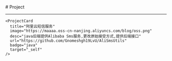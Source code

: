 
<BaseLayout title="Project">
  <BaseCard title="Project">
# Project

---

  </BaseCard>
  <div class="mt-8 mb-8">
    <ProjectCard
      title="微服务"
      image="https://maaaa.oss-cn-nanjing.aliyuncs.com/blog/cloud.png"
      desc="SpringCloud简单入门和SpringCloudAlibaba工具项目,包含难点知识点(在写)"
      url="https://github.com/Gnomeshgh19LvU/code"
      badge="java"
      target="_self"
    />

    <ProjectCard
      title="阿里云短信服务"
      image="https://maaaa.oss-cn-nanjing.aliyuncs.com/blog/oss.png"
      desc="java后端提供Alibaba Sms服务,更改原始接受方式,提供后端接口"
      url="https://github.com/Gnomeshgh19LvU/AliSmsUtils"
      badge="java"
      target="_self"
    />
  </div>
</BaseLayout>
<ProjectJS />
